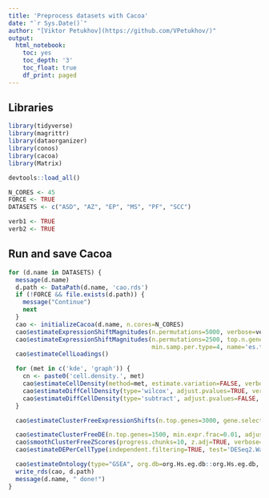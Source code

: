 ```yaml
---
title: 'Preprocess datasets with Cacoa'
date: "`r Sys.Date()`"
author: "[Viktor Petukhov](https://github.com/VPetukhov/)"
output:
  html_notebook:
    toc: yes
    toc_depth: '3'
    toc_float: true
    df_print: paged
---
```


## Libraries

```r
library(tidyverse)
library(magrittr)
library(dataorganizer)
library(conos)
library(cacoa)
library(Matrix)

devtools::load_all()

N_CORES <- 45
FORCE <- TRUE
DATASETS <- c("ASD", "AZ", "EP", "MS", "PF", "SCC")

verb1 <- TRUE
verb2 <- TRUE
```

## Run and save Cacoa

```r
for (d.name in DATASETS) {
  message(d.name)
  d.path <- DataPath(d.name, 'cao.rds')
  if (!FORCE && file.exists(d.path)) {
    message("Continue")
    next
  }
  cao <- initializeCacoa(d.name, n.cores=N_CORES)
  cao$estimateExpressionShiftMagnitudes(n.permutations=5000, verbose=verb2, min.samp.per.type=3)
  cao$estimateExpressionShiftMagnitudes(n.permutations=2500, top.n.genes=500, n.pcs=8, 
                                        min.samp.per.type=4, name='es.top.de', verbose=verb2)
  cao$estimateCellLoadings()

  for (met in c('kde', 'graph')) {
    cn <- paste0('cell.density.', met)
    cao$estimateCellDensity(method=met, estimate.variation=FALSE, verbose=verb2, name=cn, beta=10)
    cao$estimateDiffCellDensity(type='wilcox', adjust.pvalues=TRUE, verbose=verb2, n.permutations=500, name=cn)
    cao$estimateDiffCellDensity(type='subtract', adjust.pvalues=FALSE, verbose=verb2, name=cn)
  }

  cao$estimateClusterFreeExpressionShifts(n.top.genes=3000, gene.selection="expression", verbose=verb1)

  cao$estimateClusterFreeDE(n.top.genes=1500, min.expr.frac=0.01, adjust.pvalues=TRUE, smooth=TRUE, verbose=verb1)
  cao$smoothClusterFreeZScores(progress.chunks=10, z.adj=TRUE, verbose=verb1)
  cao$estimateDEPerCellType(independent.filtering=TRUE, test='DESeq2.Wald', verbose=verb1)

  cao$estimateOntology(type="GSEA", org.db=org.Hs.eg.db::org.Hs.eg.db, verbose=verb1, n.cores=1)
  write_rds(cao, d.path)
  message(d.name, " done!")
}
```
